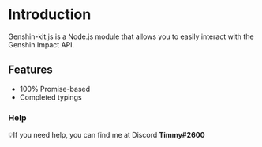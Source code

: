 # Introduction

Genshin-kit.js is a Node.js module that allows you to easily interact with the Genshin Impact API.

## Features

- 100% Promise-based
- Completed typings

### Help

💡If you need help, you can find me at Discord **Timmy#2600**
